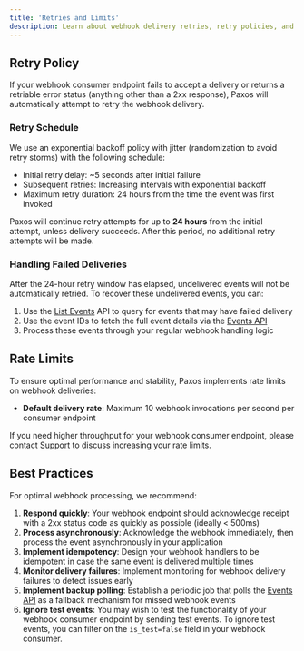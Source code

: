 ```yaml
---
title: 'Retries and Limits'
description: Learn about webhook delivery retries, retry policies, and rate limits for Paxos webhooks.
---
```



## Retry Policy

If your webhook consumer endpoint fails to accept a delivery or returns a retriable error status (anything other than a 2xx response), Paxos will automatically attempt to retry the webhook delivery.

### Retry Schedule

We use an exponential backoff policy with jitter (randomization to avoid retry storms) with the following schedule:
- Initial retry delay: ~5 seconds after initial failure
- Subsequent retries: Increasing intervals with exponential backoff
- Maximum retry duration: 24 hours from the time the event was first invoked

Paxos will continue retry attempts for up to **24 hours** from the initial attempt, unless delivery succeeds. After this period, no additional retry attempts will be made.

### Handling Failed Deliveries

After the 24-hour retry window has elapsed, undelivered events will not be automatically retried. To recover these undelivered events, you can:

1. Use the [List Events](/api-reference/endpoints/events/list-events) API to query for events that may have failed delivery
2. Use the event IDs to fetch the full event details via the [Events API](/api-reference/events)
3. Process these events through your regular webhook handling logic

## Rate Limits

To ensure optimal performance and stability, Paxos implements rate limits on webhook deliveries:

- **Default delivery rate**: Maximum 10 webhook invocations per second per consumer endpoint

If you need higher throughput for your webhook consumer endpoint, please contact [Support](https://support.paxos.com) to discuss increasing your rate limits.

## Best Practices

For optimal webhook processing, we recommend:

1. **Respond quickly**: Your webhook endpoint should acknowledge receipt with a 2xx status code as quickly as possible (ideally < 500ms)
2. **Process asynchronously**: Acknowledge the webhook immediately, then process the event asynchronously in your application
3. **Implement idempotency**: Design your webhook handlers to be idempotent in case the same event is delivered multiple times
4. **Monitor delivery failures**: Implement monitoring for webhook delivery failures to detect issues early
5. **Implement backup polling**: Establish a periodic job that polls the [Events API](/api-reference/events) as a fallback mechanism for missed webhook events 
6. **Ignore test events**: You may wish to test the functionality of your webhook consumer endpoint by sending test events. To ignore test events, you can filter on the `is_test=false` field in your webhook consumer.

